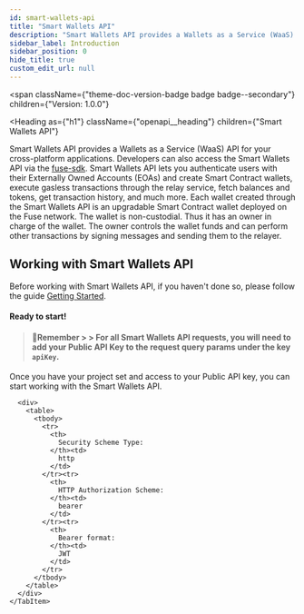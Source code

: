 ```yaml
---
id: smart-wallets-api
title: "Smart Wallets API"
description: "Smart Wallets API provides a Wallets as a Service (WaaS) API for your cross-platform applications. Developers can also access the Smart Wallets API via the [fuse-sdk](/docs/fuse-box/getting-started.mdx)."
sidebar_label: Introduction
sidebar_position: 0
hide_title: true
custom_edit_url: null
---
```



<span
  className={"theme-doc-version-badge badge badge--secondary"}
  children={"Version: 1.0.0"}
>
</span>

<Heading
  as={"h1"}
  className={"openapi__heading"}
  children={"Smart Wallets API"}
>
</Heading>




Smart Wallets API provides a Wallets as a Service (WaaS) API for your cross-platform applications. Developers can also access the Smart Wallets API via the [fuse-sdk](/docs/fuse-box/getting-started.mdx).
Smart Wallets API lets you authenticate users with their Externally Owned Accounts (EOAs) and create Smart Contract wallets, execute gasless transactions through the relay service, fetch balances and tokens, get transaction history, and much more.
Each wallet created through the Smart Wallets API is an upgradable Smart Contract wallet deployed on the Fuse network. The wallet is non-custodial. Thus it has an owner in charge of the wallet. The owner controls the wallet funds and can perform other transactions by signing messages and sending them to the relayer.
## Working with Smart Wallets API
Before working with Smart Wallets API, if you haven't done so, please follow the guide [Getting Started](fuse-box/getting-started.mdx).
#### Ready to start!
> #### 📘Remember > > For all Smart Wallets API requests, you will need to add your Public API Key to the request query params under the key `apiKey`.
Once you have your project set and access to your Public API key, you can start working with the Smart Wallets API.


<div
  style={{"marginBottom":"2rem"}}
>
  <Heading
    id={"authentication"}
    as={"h2"}
    className={"openapi-tabs__heading"}
    children={"Authentication"}
  >
  </Heading><SchemaTabs
    className={"openapi-tabs__security-schemes"}
  >
    <TabItem
      label={"HTTP: Bearer Auth"}
      value={"bearerAuth"}
    >
      
      
      
      
      <div>
        <table>
          <tbody>
            <tr>
              <th>
                Security Scheme Type:
              </th><td>
                http
              </td>
            </tr><tr>
              <th>
                HTTP Authorization Scheme:
              </th><td>
                bearer
              </td>
            </tr><tr>
              <th>
                Bearer format:
              </th><td>
                JWT
              </td>
            </tr>
          </tbody>
        </table>
      </div>
    </TabItem>
  </SchemaTabs>
</div>
      